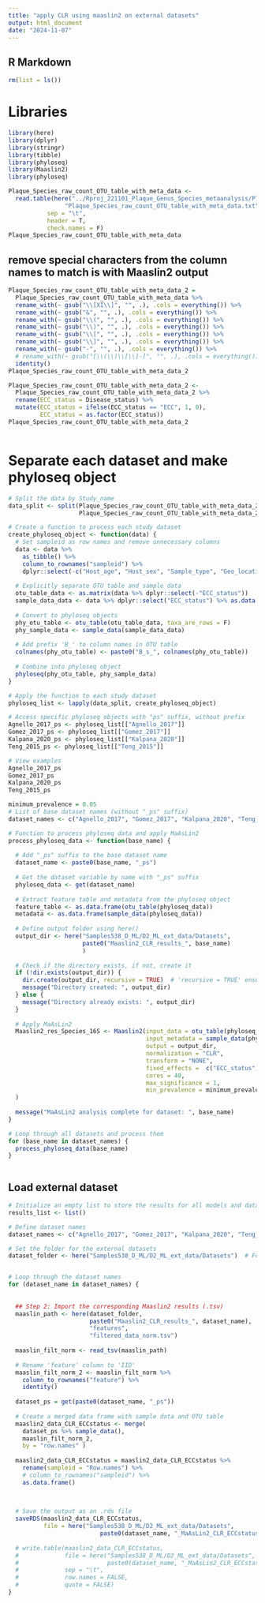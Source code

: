 ```yaml
---
title: "apply CLR using maaslin2 on external datasets"
output: html_document
date: "2024-11-07"
---
```


## R Markdown
```r
rm(list = ls())

```

# Libraries
```r
library(here)
library(dplyr)
library(stringr)
library(tibble)
library(phyloseq)
library(Maaslin2)
library(phyloseq)
```

```r
Plaque_Species_raw_count_OTU_table_with_meta_data <- 
  read.table(here("../Rproj_221101_Plaque_Genus_Species_metaanalysis/Plaque_Species/Species_221101_1_raw_files",
                "Plaque_Species_raw_count_OTU_table_with_meta_data.txt"),
           sep = "\t",
           header = T,
           check.names = F) 
Plaque_Species_raw_count_OTU_table_with_meta_data       
```
## remove special characters from the column names to match is with Maaslin2 output
```r
Plaque_Species_raw_count_OTU_table_with_meta_data_2 = 
  Plaque_Species_raw_count_OTU_table_with_meta_data %>% 
  rename_with(~ gsub("\\[XI\\]", "", .), .cols = everything()) %>% 
  rename_with(~ gsub("&", "", .), .cols = everything()) %>% 
  rename_with(~ gsub("\\(", "", .), .cols = everything()) %>%
  rename_with(~ gsub("\\)", "", .), .cols = everything()) %>%
  rename_with(~ gsub("\\[", "", .), .cols = everything()) %>%
  rename_with(~ gsub("\\]", "", .), .cols = everything()) %>%
  rename_with(~ gsub("-", "", .), .cols = everything()) %>%
  # rename_with(~ gsub("[\\(\\)\\[\\]-]", "", .), .cols = everything()) %>% 
  identity()
Plaque_Species_raw_count_OTU_table_with_meta_data_2 

Plaque_Species_raw_count_OTU_table_with_meta_data_2 <- 
  Plaque_Species_raw_count_OTU_table_with_meta_data_2 %>% 
  rename(ECC_status = Disease_status) %>% 
  mutate(ECC_status = ifelse(ECC_status == "ECC", 1, 0),
         ECC_status = as.factor(ECC_status))
Plaque_Species_raw_count_OTU_table_with_meta_data_2
```

```r
```



# Separate each dataset and make phyloseq object

```r
# Split the data by Study_name
data_split <- split(Plaque_Species_raw_count_OTU_table_with_meta_data_2,
                    Plaque_Species_raw_count_OTU_table_with_meta_data_2$Study_name)

# Create a function to process each study dataset
create_phyloseq_object <- function(data) {
  # Set sampleid as row names and remove unnecessary columns
  data <- data %>%
    as_tibble() %>%
    column_to_rownames("sampleid") %>%
    dplyr::select(-c("Host_age", "Host_sex", "Sample_type", "Geo_location", "Study_name"))
  
  # Explicitly separate OTU table and sample data
  otu_table_data <- as.matrix(data %>% dplyr::select(-"ECC_status"))
  sample_data_data <- data %>% dplyr::select("ECC_status") %>% as.data.frame()
  
  # Convert to phyloseq objects
  phy_otu_table <- otu_table(otu_table_data, taxa_are_rows = F)
  phy_sample_data <- sample_data(sample_data_data)
  
  # Add prefix 'B_' to column names in OTU table
  colnames(phy_otu_table) <- paste0("B_s_", colnames(phy_otu_table))
  
  # Combine into phyloseq object
  phyloseq(phy_otu_table, phy_sample_data)
}

# Apply the function to each study dataset
phyloseq_list <- lapply(data_split, create_phyloseq_object)

# Access specific phyloseq objects with "ps" suffix, without prefix
Agnello_2017_ps <- phyloseq_list[["Agnello_2017"]]
Gomez_2017_ps <- phyloseq_list[["Gomez_2017"]]
Kalpana_2020_ps <- phyloseq_list[["Kalpana_2020"]]
Teng_2015_ps <- phyloseq_list[["Teng_2015"]]

# View examples
Agnello_2017_ps
Gomez_2017_ps
Kalpana_2020_ps
Teng_2015_ps
```

```r
minimum_prevalence = 0.05
# List of base dataset names (without "_ps" suffix)
dataset_names <- c("Agnello_2017", "Gomez_2017", "Kalpana_2020", "Teng_2015")

# Function to process phyloseq data and apply MaAsLin2
process_phyloseq_data <- function(base_name) {
  
  # Add "_ps" suffix to the base dataset name
  dataset_name <- paste0(base_name, "_ps")
  
  # Get the dataset variable by name with "_ps" suffix
  phyloseq_data <- get(dataset_name)
  
  # Extract feature table and metadata from the phyloseq object
  feature_table <- as.data.frame(otu_table(phyloseq_data))
  metadata <- as.data.frame(sample_data(phyloseq_data))
  
  # Define output folder using here()
  output_dir <- here("Samples538_D_ML/D2_ML_ext_data/Datasets",
                     paste0("Maaslin2_CLR_results_", base_name)
                     )
  
  # Check if the directory exists, if not, create it
  if (!dir.exists(output_dir)) {
    dir.create(output_dir, recursive = TRUE)  # 'recursive = TRUE' ensures that intermediate directories are also created
    message("Directory created: ", output_dir)
  } else {
    message("Directory already exists: ", output_dir)
  }
  
  # Apply MaAsLin2
  Maaslin2_res_Species_16S <- Maaslin2(input_data = otu_table(phyloseq_data),
                                       input_metadata = sample_data(phyloseq_data) %>% data.frame(),
                                       output = output_dir,
                                       normalization = "CLR",
                                       transform = "NONE",
                                       fixed_effects =  c("ECC_status"),
                                       cores = 40,
                                       max_significance = 1,
                                       min_prevalence = minimum_prevalence
  )
  
  message("MaAsLin2 analysis complete for dataset: ", base_name)
}

# Loop through all datasets and process them
for (base_name in dataset_names) {
  process_phyloseq_data(base_name)
}



```

## Load external dataset
```r
# Initialize an empty list to store the results for all models and datasets
results_list <- list()

# Define dataset names
dataset_names <- c("Agnello_2017", "Gomez_2017", "Kalpana_2020", "Teng_2015")  # External datasets

# Set the folder for the external datasets
dataset_folder <- here("Samples538_D_ML/D2_ML_ext_data/Datasets")  # Folder where the external dataset is stored


# Loop through the dataset names
for (dataset_name in dataset_names) {
  
  
  ## Step 2: Import the corresponding Maaslin2 results (.tsv)
  maaslin_path <- here(dataset_folder,
                       paste0("Maaslin2_CLR_results_", dataset_name),
                       "features",
                       "filtered_data_norm.tsv")
  
  maaslin_filt_norm <- read_tsv(maaslin_path)
  
  # Rename 'feature' column to 'IID'
  maaslin_filt_norm_2 <- maaslin_filt_norm %>%
    column_to_rownames("feature") %>% 
    identity()
  
  dataset_ps = get(paste0(dataset_name, "_ps"))
  
  # Create a merged data frame with sample data and OTU table
  maaslin2_data_CLR_ECCstatus <- merge(
    dataset_ps %>% sample_data(),
    maaslin_filt_norm_2,
    by = "row.names" )
  
  maaslin2_data_CLR_ECCstatus = maaslin2_data_CLR_ECCstatus %>%
    rename(sampleid = "Row.names") %>%
    # column_to_rownames("sampleid") %>%
    as.data.frame()
  
  

  # Save the output as an .rds file
  saveRDS(maaslin2_data_CLR_ECCstatus,
          file = here("Samples538_D_ML/D2_ML_ext_data/Datasets", 
                          paste0(dataset_name, "_MaAsLin2_CLR_ECCstatus.rds")))
  
  # write.table(maaslin2_data_CLR_ECCstatus,
  #             file = here("Samples538_D_ML/D2_ML_ext_data/Datasets", 
  #                         paste0(dataset_name, "_MaAsLin2_CLR_ECCstatus.txt")),
  #             sep = "\t",
  #             row.names = FALSE,
  #             quote = FALSE)
}


```